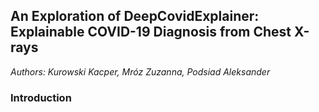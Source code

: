 ## An Exploration of DeepCovidExplainer: Explainable COVID-19 Diagnosis from Chest X-rays

*Authors: Kurowski Kacper, Mróz Zuzanna, Podsiad Aleksander*

### Introduction
